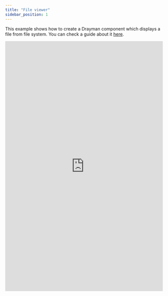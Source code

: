 ```yaml
---
title: "File viewer"
sidebar_position: 1
---
```


This example shows how to create a Drayman component which displays a file from file system. You can check a guide about it [here](/blog/getting-started-with-drayman).

<iframe
  frameborder="0"
  width="100%"
  height="800px"
  src="https://replit.com/@jansivans/File-viewer?embed=true"
></iframe>
